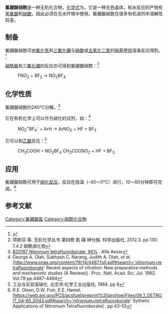 {{chembox
| verifiedrevid = 428761165
|  ImageFile=Nitronium-tetrafluoroborate-xtal-CM-3D-ellipsoids-A.png
|  ImageSize=
|  ImageFile1=Nitronium-tetrafluoroborate-xtal-3D-SF.png
|   OtherNames = 四氟硼酸硝酰、四氟硼酸硝
| Section1 = {{Chembox Identifiers
|   CASNo_Ref = {{cascite|correct|??}}
| CASNo = 13826-86-3
| SMILES = F[B-](F)(F)F.O=[N+]=O
  }}
| Section2 = {{Chembox Properties
|   Formula = BNO<sub>2</sub>F<sub>4</sub>
|   MolarMass = 132.81
|   MeltingPt = 
|   BoilingPt = 
  }}
| Section3 = {{Chembox Hazards
|   RPhrases = R34、R42、R43
|   SPhrases = S26、S36、S37、S39、S45
|   ExternalMSDS = [http://msds.chem.ox.ac.uk/NI/nitronium_tetrafluoroborate.html]
  }}
| Section8 = {{Chembox Related
|   OtherCations = [[氟硼酸亚硝酰|氟硼酸亚硝酰]]<BR>[[氟硼酸铵|氟硼酸铵]]<BR>[[氟硼酸|氟硼酸]]
  }}
}}

'''氟硼酸硝酰'''是一种无机化合物，[[化学式|化学式]]为{{氮}}{{氧}}{{sub|2}}{{硼}}{{氟}}{{sub|4}}，它是一种无色晶体，和水反应的产物有[[氢氟酸|氢氟酸]]和[[硝酸|硝酸]]，因此必须在无水环境中使用。氟硼酸硝酰在很多有机溶剂中溶解性较差。

==制备==

氟硼酸硝酰可由[[氟化氢|氟化氢]]和[[三氟化硼|三氟化硼]]与[[硝酸|硝酸]]或[[五氧化二氮|五氧化二氮]]的[[硝基甲烷|硝基甲烷]]溶液反应得到。<ref>{{cite book
| title = Aromatic nitration
| author = Kenneth Schofield
| publisher = CUP Archive
| year = 1980
| isbn = 0-521-23362-3
| page = 88
}}</ref>

[[硝酰氟|硝酰氟]]和[[三氟化硼|三氟化硼]]的反应亦可得到氟硼酸硝酰：<ref>项斯芬 等. 无机化学丛书 第四卷 氮 磷 砷分族. 科学出版社, 2012.3. pp 130. 7.4.2 硝酰卤化物</ref>
: FNO<sub>2</sub> + BF<sub>3</sub> → NO<sub>2</sub>BF<sub>4</sub>

==化学性质==
氟硼酸硝酰约240℃分解。<ref>[http://www.alfachina.cn/AlfaAesarApp/faces/adf.task-flow?adf.tfId=ProductDetailsTF&adf.tfDoc=/WEB-INF/ProductDetailsTF.xml&ProductId=B20167&PageSource=ProductSearchResults&_afrLoop=1711722412753&_afrWindowMode=0&_afrWindowId=15wxdy9cl3_18 B20167 Nitronium tetrafluoroborate, 96%] {{Wayback|url=http://www.alfachina.cn/AlfaAesarApp/faces/adf.task-flow?adf.tfId=ProductDetailsTF&adf.tfDoc=%2FWEB-INF%2FProductDetailsTF.xml&ProductId=B20167&PageSource=ProductSearchResults&_afrLoop=1711722412753&_afrWindowMode=0&_afrWindowId=15wxdy9cl3_18 |date=20160306053105 }}. Alfa Aesar</ref>

它在有机化学上可以作为硝化的试剂，如：<ref>George A. Olah, Subhash C. Narang, Judith A. Olah, ''et al.'' [http://www.pnas.org/content/79/14/4487.full.pdf#search='nitronium+tetrafluoroborate' Recent aspects of nitration: New preparative methods and mechanistic studies (A Review)] {{Wayback|url=http://www.pnas.org/content/79/14/4487.full.pdf#search='nitronium+tetrafluoroborate' |date=20150924164749 }}. Proc. Natl. Acad. Sci, Jul. 1982. Vol.79 pp.4487-4494</ref>
: NO<sub>2</sub><sup>+</sup>BF<sub>4</sub><sup>-</sup> + ArH → ArNO<sub>2</sub> + HF + BF<sub>3</sub>

它可以和[[乙酸|乙酸]]反应：<ref>工业与实验室硝化. 北京市:化学工业出版社, 1984. pp 8</ref>

: CH<sub>3</sub>COOH + NO<sub>2</sub>BF<sub>4</sub> {{eqm}} CH<sub>3</sub>COONO<sub>2</sub> + HF + BF<sub>3</sub>

==应用==

氟硼酸硝酰可用于[[硝化反应|硝化反应]]，反应在低温（-40～0℃）进行，10～60分钟即可完成。<ref>R.E. Olsen, D.W. Fish, E.E. Hamel. [https://web.anl.gov/PCS/acsfuel/preprint%20archive/Files/09_1_DETROIT_04-65_0043.pdf#search='nitronium+tetrafluoroborate' Sythetic Applications of Nitronium Tetrafluoroborate] {{Wayback|url=https://web.anl.gov/PCS/acsfuel/preprint%20archive/Files/09_1_DETROIT_04-65_0043.pdf#search='nitronium+tetrafluoroborate' |date=20170428003211 }}. pp 43-55</ref>

==参考文献==
{{reflist}}
{{氟硼酸盐}}

[[Category:氟硼酸盐|Category:氟硼酸盐]]
[[Category:硝酰化合物|Category:硝酰化合物]]